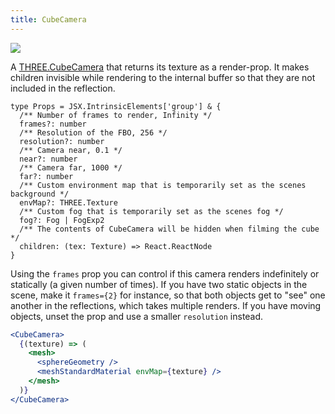 ```yaml
---
title: CubeCamera
---
```


[![](https://img.shields.io/badge/-storybook-%23ff69b4)](https://drei.pmnd.rs/?path=/story/camera-cubecamera--default-story)

A [THREE.CubeCamera](https://threejs.org/docs/#api/en/cameras/CubeCamera) that returns its texture as a render-prop. It makes children invisible while rendering to the internal buffer so that they are not included in the reflection.

```tsx
type Props = JSX.IntrinsicElements['group'] & {
  /** Number of frames to render, Infinity */
  frames?: number
  /** Resolution of the FBO, 256 */
  resolution?: number
  /** Camera near, 0.1 */
  near?: number
  /** Camera far, 1000 */
  far?: number
  /** Custom environment map that is temporarily set as the scenes background */
  envMap?: THREE.Texture
  /** Custom fog that is temporarily set as the scenes fog */
  fog?: Fog | FogExp2
  /** The contents of CubeCamera will be hidden when filming the cube */
  children: (tex: Texture) => React.ReactNode
}
```

Using the `frames` prop you can control if this camera renders indefinitely or statically (a given number of times).
If you have two static objects in the scene, make it `frames={2}` for instance, so that both objects get to "see" one another in the reflections, which takes multiple renders.
If you have moving objects, unset the prop and use a smaller `resolution` instead.

```jsx
<CubeCamera>
  {(texture) => (
    <mesh>
      <sphereGeometry />
      <meshStandardMaterial envMap={texture} />
    </mesh>
  )}
</CubeCamera>
```
